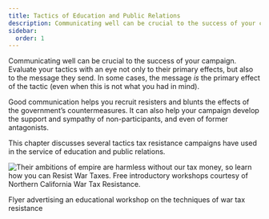 ```yaml
---
title: Tactics of Education and Public Relations
description: Communicating well can be crucial to the success of your campaign.
sidebar:
  order: 1
---
```

Communicating well can be crucial to the success of your campaign.
Evaluate your tactics with an eye not only to their primary effects, but also to the message they send.
In some cases, the message *is* the primary effect of the tactic (even when this is not what you had in mind).

Good communication helps you recruit resisters and blunts the effects of the government’s countermeasures.
It can also help your campaign develop the support and sympathy of non-participants, and even of former antagonists.

This chapter discusses several tactics tax resistance campaigns have used in the service of education and public relations.

![Their ambitions of empire are harmless without our tax money, so learn how you can Resist War Taxes. Free introductory workshops courtesy of Northern California War Tax Resistance.](../../../assets/resist-war-taxes-workshop.png)
<figcaption>Flyer advertising an educational workshop on the techniques of war tax resistance</figcaption>
